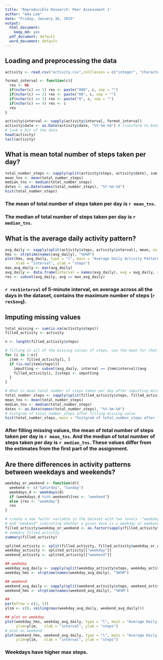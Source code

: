 ```yaml
---
title: 'Reproducible Research: Peer Assessment 1'
author: "Ada Lee"
date: "Friday, January 16, 2015"
output:
  html_document:
    keep_md: yes
  pdf_document: default
  word_document: default
---
```




## Loading and preprocessing the data
```r
activity <- read.csv("activity.csv",colClasses = c("integer", "character", "character"))

format_interval <- function(c){
  res <- NA
  if(nchar(c) == 1) res <- paste("000", c, sep = "")
  if(nchar(c) == 2) res <- paste("00", c, sep = "")
  if(nchar(c) == 3) res <- paste("0", c, sep = "")
  if(nchar(c) == 4) res <- c
  res
}

activity$interval <- sapply(activity$interval, format_interval)
activity$date <- as.Date(activity$date, "%Y-%m-%d") # transform to Date
# look a bit of the data
head(activity)
tail(activity)
```

## What is mean total number of steps taken per day?
```r
total_number_steps <- sapply(split(activity$steps, activity$date), sum, na.rm = TRUE)
mean_tns <- mean(total_number_steps)
median_tns <- median(total_number_steps)
dates <- as.Date(names(total_number_steps), "%Y-%m-%d")
hist(total_number_steps)
```

### The mean of total number of steps taken per day is `r mean_tns`.  
### The median of total number of steps taken per day is `r median_tns`.

## What is the average daily activity pattern?
```r
avg_daily <- sapply(split(activity$steps, activity$interval), mean, na.rm = TRUE)
hms <- strptime(names(avg_daily), "%H%M")
plot(hms, avg_daily, type = "l", main = "Average Daily Activity Pattern",  
     xlab = "interval", ylab = "steps")
max_avg_daily <- max(avg_daily)
avg_daily <- data.frame(interval = names(avg_daily), avg = avg_daily, stringsAsFactors = FALSE)
res <- subset(avg_daily, avg == max_avg_daily)
```
### `r res$interval` of 5-minute interval, on average across all the days in the dataset, contains the maximum number of steps (`r res$avg`).

## Imputing missing values
```r
total_missing <- sum(is.na(activity$steps))
filled_activity <- activity

n <- length(filled_activity$steps)

# filling in all of the missing values of steps, use the mean for that 5-minute interval
for (i in 1:n){
  item <- filled_activity[i, ]
  if (is.na(item$steps)){
    imputting <- subset(avg_daily, interval == item$interval)$avg
    filled_activity[i, ]$steps <- imputting
  }
}

# What is mean total number of steps taken per day after imputting missing values
total_number_steps <- sapply(split(filled_activity$steps, filled_activity$date), sum, na.rm = TRUE)
mean_tns <- mean(total_number_steps)
median_tns <- median(total_number_steps)
dates <- as.Date(names(total_number_steps), "%Y-%m-%d")
# histgram of total_number_steps after filling missing value
hist(total_number_steps, main = "histgram of total_number_steps after filling missing value")  
```

### After filling missing values, the mean of total number of steps taken per day is `r mean_tns`. And the median of total number of steps taken per day is `r median_tns`. These values differ from the estimates from the first part of the assignment. 

## Are there differences in activity patterns between weekdays and weekends?
```r
weekday_or_weekend <- function(d){
  weekend <- c("Saturday", "Sunday")
  weekdays_d <- weekdays(d)
  if (weekdays_d %in% weekend){res <- "weekend"}
  else {res <- "weekday"}
  res
}

# create a new factor variable in the dataset with two levels -"weekday" 
# and "weekend" indicating whether a given date is a weekday or weekend day
filled_activity$weekday_or_weekend <- as.factor(sapply(filled_activity$date, weekday_or_weekend))
# summary filled_activity
summary(filled_activity)

splited_activity <- split(filled_activity, filled_activity$weekday_or_weekend)
weekday_activity <- splited_activity[["weekday"]]
weekend_activity <- splited_activity[["weekend"]]

## weekday 
weekday_avg_daily <- sapply(split(weekday_activity$steps, weekday_activity$interval),mean)
weekday_hms <- strptime(names(weekday_avg_daily), "%H%M")

## weekend
weekend_avg_daily <- sapply(split(weekend_activity$steps, weekend_activity$interval),  mean)
weekend_hms <- strptime(names(weekend_avg_daily), "%H%M")

## 
par(mfrow = c(2, 1))
ylim <- c(0, ceiling(max(weekday_avg_daily, weekend_avg_daily)))

## plot on weekday
plot(weekday_hms, weekday_avg_daily, type = "l", main = "Average Daily Activity Pattern on Weekday",    
     ylim=ylim,   xlab = "interval", ylab = "steps")
# plot on weekend
plot(weekend_hms, weekend_avg_daily, type = "l", main = "Average Daily Activity Pattern on Weekend",  
     ylim=ylim,   xlab = "interval", ylab = "steps")
```

### Weekdays have higher max steps.

